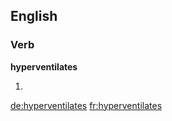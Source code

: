 ==English==

===Verb===
'''hyperventilates'''

# {{en-third-person singular of|hyperventilate}}

[[de:hyperventilates]]
[[fr:hyperventilates]]